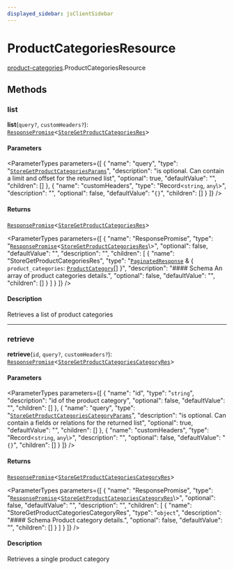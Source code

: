 ```yaml
---
displayed_sidebar: jsClientSidebar
---
```



# ProductCategoriesResource

[product-categories](../../modules/product_categories.mdx).ProductCategoriesResource

## Methods

### list

**list**(`query?`, `customHeaders?`): [`ResponsePromise`](../../swaps/modules/swaps.internal.mdx#responsepromise)<[`StoreGetProductCategoriesRes`](../../internal/modules/admin_discounts.internal.internal.mdx#storegetproductcategoriesres)\>

#### Parameters

<ParameterTypes parameters={[
  {
    "name": "query",
    "type": "[`StoreGetProductCategoriesParams`](../../internal/classes/admin_discounts.internal.internal.StoreGetProductCategoriesParams.mdx)",
    "description": "is optional. Can contain a limit and offset for the returned list",
    "optional": true,
    "defaultValue": "",
    "children": []
  },
  {
    "name": "customHeaders",
    "type": "Record<`string`, `any`\\>",
    "description": "",
    "optional": false,
    "defaultValue": "`{}`",
    "children": []
  }
]} />

#### Returns

[`ResponsePromise`](../../swaps/modules/swaps.internal.mdx#responsepromise)<[`StoreGetProductCategoriesRes`](../../internal/modules/admin_discounts.internal.internal.mdx#storegetproductcategoriesres)\>

<ParameterTypes parameters={[
  {
    "name": "ResponsePromise",
    "type": "[`ResponsePromise`](../../swaps/modules/swaps.internal.mdx#responsepromise)<[`StoreGetProductCategoriesRes`](../../internal/modules/admin_discounts.internal.internal.mdx#storegetproductcategoriesres)\\>",
    "optional": false,
    "defaultValue": "",
    "description": "",
    "children": [
      {
        "name": "StoreGetProductCategoriesRes",
        "type": "[`PaginatedResponse`](../../admin_batch_jobs/modules/admin_batch_jobs.internal.mdx#paginatedresponse) & { `product_categories`: [`ProductCategory`](../../internal/classes/admin_collections.internal.ProductCategory.mdx)[]  }",
        "description": "#### Schema An array of product categories details.",
        "optional": false,
        "defaultValue": "",
        "children": []
      }
    ]
  }
]} />

#### Description

Retrieves a list of product categories

___

### retrieve

**retrieve**(`id`, `query?`, `customHeaders?`): [`ResponsePromise`](../../swaps/modules/swaps.internal.mdx#responsepromise)<[`StoreGetProductCategoriesCategoryRes`](../../internal/modules/admin_discounts.internal.internal.mdx#storegetproductcategoriescategoryres)\>

#### Parameters

<ParameterTypes parameters={[
  {
    "name": "id",
    "type": "`string`",
    "description": "id of the product category",
    "optional": false,
    "defaultValue": "",
    "children": []
  },
  {
    "name": "query",
    "type": "[`StoreGetProductCategoriesCategoryParams`](../../internal/classes/admin_discounts.internal.internal.StoreGetProductCategoriesCategoryParams.mdx)",
    "description": "is optional. Can contain a fields or relations for the returned list",
    "optional": true,
    "defaultValue": "",
    "children": []
  },
  {
    "name": "customHeaders",
    "type": "Record<`string`, `any`\\>",
    "description": "",
    "optional": false,
    "defaultValue": "`{}`",
    "children": []
  }
]} />

#### Returns

[`ResponsePromise`](../../swaps/modules/swaps.internal.mdx#responsepromise)<[`StoreGetProductCategoriesCategoryRes`](../../internal/modules/admin_discounts.internal.internal.mdx#storegetproductcategoriescategoryres)\>

<ParameterTypes parameters={[
  {
    "name": "ResponsePromise",
    "type": "[`ResponsePromise`](../../swaps/modules/swaps.internal.mdx#responsepromise)<[`StoreGetProductCategoriesCategoryRes`](../../internal/modules/admin_discounts.internal.internal.mdx#storegetproductcategoriescategoryres)\\>",
    "optional": false,
    "defaultValue": "",
    "description": "",
    "children": [
      {
        "name": "StoreGetProductCategoriesCategoryRes",
        "type": "`object`",
        "description": "#### Schema Product category details.",
        "optional": false,
        "defaultValue": "",
        "children": []
      }
    ]
  }
]} />

#### Description

Retrieves a single product category
